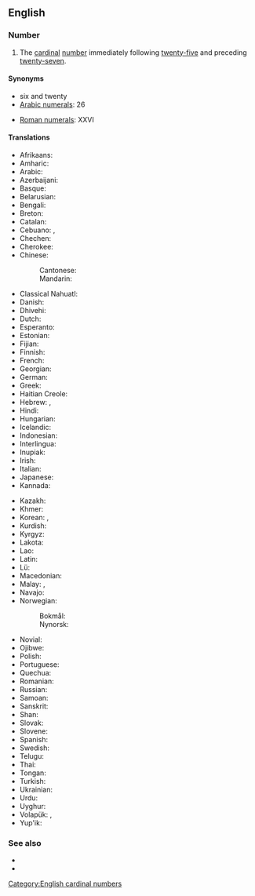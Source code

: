 ==English==
{{cardinalbox|en|25|26|27|twenty-five|twenty-seven|ord=twenty-sixth}}

===Number===
{{head|en|numeral}}

# The [[cardinal]] [[number]] immediately following [[twenty-five]] and preceding [[twenty-seven]].

====Synonyms====
* six and twenty
* [[w:Arabic numerals|Arabic numerals]]: 26

* [[w:Roman numerals|Roman numerals]]: XXVI

====Translations====
{{trans-top|cardinal number}}
* Afrikaans: {{t+|af|ses-en-twintig}}
* Amharic: {{t|am|ሃያ ስድስት}}
* Arabic: {{t|ar|سِتَّة وَعِشْرُون|tr=sitta wa-ʿišrūn|m}}
* Azerbaijani: {{t+|az|iyirmi altı}}
* Basque: {{t+|eu|hogeita sei}}
* Belarusian: {{t|be|два́ццаць шэсць}}
* Bengali: {{t|bn|ছাব্বিশ}}
* Breton: {{t|br|c'hwec'h-warn-ugent}}
* Catalan: {{t+|ca|vint-i-sis}}
* Cebuano: {{t|ceb|kawhaa'g unom}}, {{t|ceb|baynete sais}}
* Chechen: {{t|ce|ткъе ялх}}
* Cherokee: {{t|chr|ᏔᎵᏍᎪ ᏑᏓᎵ}}
* Chinese:
*: Cantonese: {{t|yue|二十六|tr=ji6 sap6 luk6}}
*: Mandarin: {{t|cmn|二十六|tr=èr shí liù}}
* Classical Nahuatl: {{t|nci|cempōhualli onchicuacē}}
* Danish: {{t|da|seksogtyve}}
* Dhivehi: {{t|dv|ސައްބީސް}}
* Dutch: {{t+|nl|zesentwintig}}
* Esperanto: {{t|eo|dudek ses}}
* Estonian: {{t+|et|kakskümmend kuus}}
* Fijian: {{t|fj|ruasagavulu ka ono}}
* Finnish: {{t|fi|kaksikymmentäkuusi}}
* French: {{t+|fr|vingt-six|m}}
* Georgian: {{t|ka|ოცდაექვსი}}
* German: {{t|de|sechsundzwanzig}}
* Greek: {{t|el|είκοσι έξι}}
* Haitian Creole: {{t|ht|vennsis}}
* Hebrew: {{t|he|עשרים־וששה|m|tr=esrím-və-shishá}}, {{t|he|עשרים־ושש|f|tr=esrím-və-shaysh}}
* Hindi: {{t+|hi|छब्बीस}}
* Hungarian: {{t+|hu|huszonhat}}
* Icelandic: {{t+|is|tuttugu og sex}}
* Indonesian: {{t|id|dua puluh enam}}
* Interlingua: {{t|ia|vinti-sex}}
* Inupiak: {{t|ik|iñuiñaq itchaksraq}}
* Irish: {{t|ga|fiche a sé}}
* Italian: {{t+|it|ventisei}}
* Japanese: {{t|ja|二十六|tr=ni-jū-rokú}}
* Kannada: {{t|kn|ಇಪ್ಪತ್ತಾರು}}
{{trans-mid}}
* Kazakh: {{t|kk|жиырма алты}}
* Khmer: {{t|km|ម្ភៃប្រាំ​មួយ|tr=mpʰey pram muəy}}
* Korean: {{t|ko|스물여섯|tr=seumul yeoseos}}, {{t+|ko|이십육|tr=isib-yug}}
* Kurdish: {{t+|ku|bîst û şeş}}
* Kyrgyz: {{t|ky|жыйырма алты}}
* Lakota: {{t|lkt|wikčémna núŋpa aké šákpe}}
* Lao: {{t|lo|ຊາວຫົກ}}
* Latin: {{t|la|vigintisex}}
* Lü: {{t|khb|ᦌᦱᧁᦷᦠᧅ|tr=saaw4 hok2}}
* Macedonian: {{t|mk|дваесет и шест|tr=dváeset i šest}}
* Malay: {{t|ms|dua puluh enam}}, {{t|ms|enam likur}}
* Navajo: {{t|nv|naadįįhastą́ą́|sc=Latn}}
* Norwegian:
*: Bokmål: {{t|no|tjueseks}}
*: Nynorsk: {{t|nn|tjueseks}}
* Novial: {{t|nov|duanti-six}}
* Ojibwe: {{t|oj|niishtana-ashi-ingodwaaswi}}
* Polish: {{t|pl|dwadzieścia sześć}}
* Portuguese: {{t|pt|vinte e seis|m}}
* Quechua: {{t|qu|iskay chunka suqtayuq}}
* Romanian: {{t|ro|douăzeci și șase}}
* Russian: {{t+|ru|два́дцать шесть}}
* Samoan: {{t|sm|luasefulu ono}}
* Sanskrit: {{t+|sa|षड्विंशति|f}}
* Shan: {{t|shn|သၢဝ်းႁူၵ်း}}
* Slovak: {{t|sk|dvadsaťšesť}}
* Slovene: {{t|sl|šestindvajset}}
* Spanish: {{t+|es|veintiséis}}
* Swedish: {{t+|sv|tjugosex}}
* Telugu: {{t|te|ఇరవై ఆరు}}
* Thai: {{t|th|ยี่สิบหก}}
* Tongan: {{t|to|uofulu mā ono}}
* Turkish: {{t+|tr|yirmi altı}}
* Ukrainian: {{t|uk|два́дцять шість}}
* Urdu: {{t|ur|چھبیس|tr=chhabbees}}
* Uyghur: {{t|ug|يىگىرمە ئالتە}}
* Volapük: {{t|vo|teldegmäl}}, {{t|vo|telsemäl}} {{qualifier|older term, obsolete}}
* Yup'ik: {{t|esu|yuinaq arvinlegen}}
{{trans-bottom}}

===See also===
* {{l|en|twenty-five}}
* {{l|en|twenty-seven}}

[[Category:English cardinal numbers]]